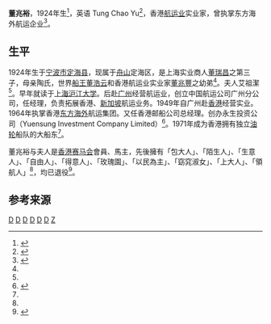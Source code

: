 '''董兆裕'''，1924年生<ref name="tong diary">{{cite book |title=《董浩雲日記: 1948-1982》|author=董浩云  |date=2007年6月1日 |location=香港 |page=25 |isbn=9787108027276 |publisher=生活·读书·新知三联书店}}</ref>，英语 Tung Chao Yu<ref name="tong">{{cite web |url=http://www.dystable.com/horses/FAIRPLAY-C258/FAIRPLAY-C258.htm |title=上大人 FAIRPLAY (C258) |publisher=苹果马网 |date=07/02/04 }}{{Dead link|date=2020年1月 |bot=InternetArchiveBot |fix-attempted=yes }}</ref>，香港[[航运业|航运业]]实业家，曾执掌东方海外航运企业<ref name="tong family">{{cite web|url=http://www.cfbr.com.cn/mobile/news/327.html |title=董氏航运家族香港东山再起 |publisher=家族企业 |author=郑宏泰,高皓 |date=2015-10-12}}</ref>。

==生平==

1924年生于[[宁波市|宁波市]][[定海县|定海县]]，现属于[[舟山|舟山]]定海区，是上海实业商人[[董瑞昌|董瑞昌]]之第三子，母亲陶氏，世界[[船王|船王]][[董浩云|董浩云]]和香港航运业实业家[[董兆豐|董兆豐]]之幼弟<ref name="tong family"/>。夫人艾祖潔<ref name="tong diary"/>。早年就读于[[上海|上海]][[沪江大学|沪江大学]]。后赴[[广州|广州]]经营航运业，创立中国航运公司广州分公司，任经理，负责拓展香港、[[新加坡|新加坡]]航运业务。1949年自广州赴[[香港|香港]]经营实业。1964年执掌香港[[东方海外|东方海外]]航运集团。又任香港邮船公司总经理。创办永生投资公司（Yuensung Investment Company Limited）<ref>{{cite web|url=http://www.hkexnews.hk/listedco/listconews/sehk/2007/0327/00316/CWF119_c.pdf |title=董事會報告 |publisher=HKExnews |author=香港证券交易所 |format=pdf}}</ref>。1971年成为香港拥有独立[[油轮|油轮]]船队的大船东<ref name="tong diary"/>。

董兆裕与夫人是[[香港赛马会|香港赛马会]]會員、馬主，先後擁有「包大人」、「陌生人」、「生意人」、「自由人」、「得意人」、「玫瑰園」、「以民為主」、「窈窕淑女」、「上大人」、「領航人」<ref name="tong"/>，均已退役<ref>{{cite web|url=http://www.hkjc.com/chinese/racing/ownersearch.asp?horseowner=%26%2333891%3B%26%2320806%3B%26%2335029%3B&ensearch=1&enhorseowner=Tung%20Chao%20Yu |title=董兆裕 |publisher=The Hong Kong Jockey Club}}</ref>。

==参考来源==
{{reflist|2}}

[[Category:定海人|D]]
[[Category:宁波船帮|D]]
[[Category:香港商人|D]]
[[Category:宁波裔上海人|D]]
[[Category:宁波商帮|D]]
[[Category:香港宁波人|D]]
[[Category:董浩云家族|Z]]